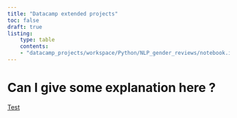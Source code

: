 ```yaml
---
title: "Datacamp extended projects"
toc: false
draft: true
listing:
    type: table
    contents:
    - "datacamp_projects/workspace/Python/NLP_gender_reviews/notebook.ipynb#project-extension"
---
```

# Can I give some explanation here ?

[Test](datacamp_projects/workspace/Python/NLP_gender_reviews/notebook.html#project-extension)